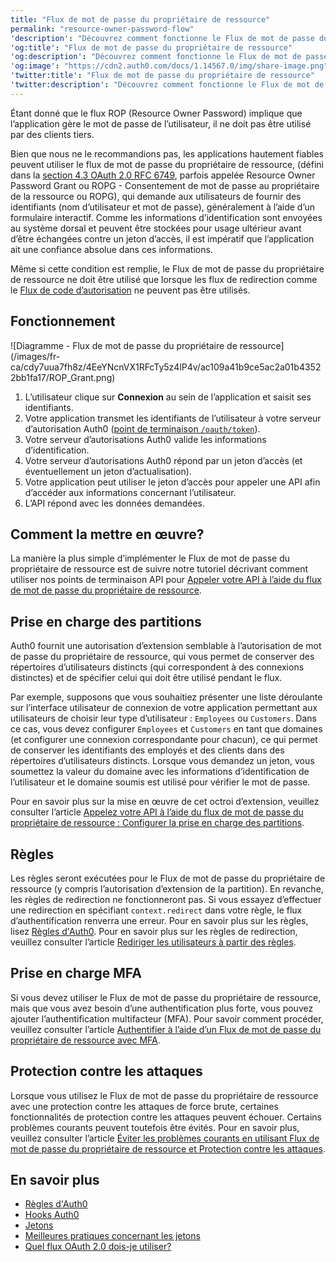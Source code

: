 ```yaml
---
title: "Flux de mot de passe du propriétaire de ressource"
permalink: "resource-owner-password-flow"
'description': "Découvrez comment fonctionne le Flux de mot de passe du propriétaire de ressource et pourquoi vous devriez l’utiliser pour des applications de confiance."
'og:title': "Flux de mot de passe du propriétaire de ressource"
'og:description': "Découvrez comment fonctionne le Flux de mot de passe du propriétaire de ressource et pourquoi vous devriez l’utiliser pour des applications de confiance."
'og:image': "https://cdn2.auth0.com/docs/1.14567.0/img/share-image.png"
'twitter:title': "Flux de mot de passe du propriétaire de ressource"
'twitter:description': "Découvrez comment fonctionne le Flux de mot de passe du propriétaire de ressource et pourquoi vous devriez l’utiliser pour des applications de confiance."
---
```


<Warning>

Étant donné que le flux ROP (Resource Owner Password) implique que l’application gère le mot de passe de l’utilisateur, il ne doit pas être utilisé par des clients tiers.

</Warning>

Bien que nous ne le recommandions pas, les applications hautement fiables peuvent utiliser le flux de mot de passe du propriétaire de ressource, (défini dans la [section 4.3 OAuth 2.0 RFC 6749](https://tools.ietf.org/html/rfc6749#section-4.3), parfois appelée <Tooltip href="/docs/docs/fr-ca/glossary?term=resource-owner" tip="Propriétaire de ressources
Entité (telle qu’un utilisateur ou une application) capable d’accorder l’accès à une ressource protégée." cta="Voir le glossaire">Resource Owner</Tooltip> Password Grant ou ROPG - Consentement de mot de passe au propriétaire de la ressource ou ROPG), qui demande aux utilisateurs de fournir des identifiants (nom d’utilisateur et mot de passe), généralement à l’aide d’un formulaire interactif. Comme les informations d’identification sont envoyées au système dorsal et peuvent être stockées pour usage ultérieur avant d’être échangées contre un jeton d’accès, il est impératif que l’application ait une confiance absolue dans ces informations.

Même si cette condition est remplie, le Flux de mot de passe du propriétaire de ressource ne doit être utilisé que lorsque les flux de redirection comme le [Flux de code d’autorisation](/docs/fr-ca/get-started/authentication-and-authorization-flow/authorization-code-flow) ne peuvent pas être utilisés.

## Fonctionnement

<Frame>![Diagramme - Flux de mot de passe du propriétaire de ressource](/images/fr-ca/cdy7uua7fh8z/4EeYNcnVX1RFcTy5z4lP4v/ac109a41b9ce5ac2a01b43522bb1fa17/ROP_Grant.png)</Frame>

1. L’utilisateur clique sur **Connexion** au sein de l’application et saisit ses identifiants.
2. Votre application transmet les identifiants de l’utilisateur à votre serveur d’autorisation Auth0 ([point de terminaison `/oauth/token`](/docs/fr-ca/api/authentication#resource-owner-password)).
3. Votre serveur d’autorisations Auth0 valide les informations d’identification.
4. Votre serveur d’autorisations Auth0 répond par un jeton d’accès (et éventuellement un jeton d’actualisation).
5. Votre application peut utiliser le jeton d’accès pour appeler une API afin d’accéder aux informations concernant l’utilisateur.
6. L’API répond avec les données demandées.

## Comment la mettre en œuvre?

La manière la plus simple d’implémenter le Flux de mot de passe du propriétaire de ressource est de suivre notre tutoriel décrivant comment utiliser nos points de terminaison API pour [Appeler votre API à l’aide du flux de mot de passe du propriétaire de ressource](/docs/fr-ca/get-started/authentication-and-authorization-flow/resource-owner-password-flow/call-your-api-using-resource-owner-password-flow).

## Prise en charge des partitions

Auth0 fournit une autorisation d’extension semblable à l’autorisation de mot de passe du propriétaire de ressource, qui vous permet de conserver des répertoires d’utilisateurs distincts (qui correspondent à des connexions distinctes) et de spécifier celui qui doit être utilisé pendant le flux.

Par exemple, supposons que vous souhaitiez présenter une liste déroulante sur l’interface utilisateur de connexion de votre application permettant aux utilisateurs de choisir leur type d’utilisateur : `Employees` ou `Customers`. Dans ce cas, vous devez configurer `Employees` et `Customers` en tant que domaines (et configurer une connexion correspondante pour chacun), ce qui permet de conserver les identifiants des employés et des clients dans des répertoires d’utilisateurs distincts. Lorsque vous demandez un jeton, vous soumettez la valeur du domaine avec les informations d’identification de l’utilisateur et le domaine soumis est utilisé pour vérifier le mot de passe.

Pour en savoir plus sur la mise en œuvre de cet octroi d’extension, veuillez consulter l’article [Appelez votre API à l’aide du flux de mot de passe du propriétaire de ressource : Configurer la prise en charge des partitions](/docs/fr-ca/get-started/authentication-and-authorization-flow/resource-owner-password-flow/call-your-api-using-resource-owner-password-flow).

## Règles

Les règles seront exécutées pour le Flux de mot de passe du propriétaire de ressource (y compris l’autorisation d’extension de la partition). En revanche, les règles de redirection ne fonctionneront pas. Si vous essayez d’effectuer une redirection en spécifiant `context.redirect` dans votre règle, le flux d’authentification renverra une erreur. Pour en savoir plus sur les règles, lisez [Règles d'Auth0](/docs/fr-ca/customize/rules). Pour en savoir plus sur les règles de redirection, veuillez consulter l’article [Rediriger les utilisateurs à partir des règles](/docs/fr-ca/customize/rules/redirect-users).

## Prise en charge MFA

Si vous devez utiliser le Flux de mot de passe du propriétaire de ressource, mais que vous avez besoin d’une authentification plus forte, vous pouvez ajouter l’authentification multifacteur (<Tooltip href="/docs/docs/fr-ca/glossary?term=multifactor-authentication" tip="Authentification multifacteur (MFA)
Processus d’authentification de l’utilisateur qui utilise un facteur en plus du nom d’utilisateur et du mot de passe, tel qu’un code par SMS." cta="Voir le glossaire">MFA</Tooltip>). Pour savoir comment procéder, veuillez consulter l’article [Authentifier à l’aide d’un Flux de mot de passe du propriétaire de ressource avec MFA](/docs/fr-ca/secure/multi-factor-authentication/authenticate-using-ropg-flow-with-mfa).

## Protection contre les attaques

Lorsque vous utilisez le Flux de mot de passe du propriétaire de ressource avec une protection contre les attaques de force brute, certaines fonctionnalités de protection contre les attaques peuvent échouer. Certains problèmes courants peuvent toutefois être évités. Pour en savoir plus, veuillez consulter l’article [Éviter les problèmes courants en utilisant Flux de mot de passe du propriétaire de ressource et Protection contre les attaques](/docs/fr-ca/get-started/authentication-and-authorization-flow/resource-owner-password-flow/avoid-common-issues-with-resource-owner-password-flow-and-attack-protection).

## En savoir plus

* [Règles d'Auth0](/docs/fr-ca/customize/rules)
* [Hooks Auth0](/docs/fr-ca/customize/hooks)
* [Jetons](/docs/fr-ca/secure/tokens)
* [Meilleures pratiques concernant les jetons](/docs/fr-ca/secure/tokens/token-best-practices)
* [Quel flux OAuth 2.0 dois-je utiliser?](/docs/fr-ca/get-started/authentication-and-authorization-flow/which-oauth-2-0-flow-should-i-use)